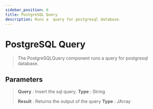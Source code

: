 ---
sidebar_position: 6
title: PostgreSQL Query
description: Runs a  query for postgresql database.
---
# PostgreSQL Query

> The PostgreSQLQuery component runs a  query for postgresql database.

## Parameters

> **Query** : Insert the sql query. **Type** : String
>
> **Result** : Returns the output of the query **Type** : JArray
